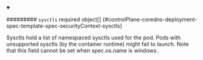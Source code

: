 


<details className="config-field" data-expandable="true" open>
<summary>

######### `sysctls` <span className="config-field-required" data-required="false">required</span> <span className="config-field-type">object[]</span> <span className="config-field-default"></span> <span className="config-field-enum"></span> {#controlPlane-coredns-deployment-spec-template-spec-securityContext-sysctls}

Sysctls hold a list of namespaced sysctls used for the pod. Pods with unsupported
sysctls (by the container runtime) might fail to launch.
Note that this field cannot be set when spec.os.name is windows.

</summary>

<PartialSysctlsreference />


</details>
